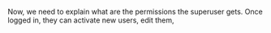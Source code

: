 
Now, we need to explain what are the permissions the superuser gets. Once logged in, they can activate new users,
edit them,
